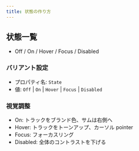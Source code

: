 ```yaml
---
title: 状態の作り方
---
```


## 状態一覧

- Off / On / Hover / Focus / Disabled

### バリアント設定

<DocumentImage src="/img/ui/menu-variant-create.png" alt="バリアント追加" />

- プロパティ名: `State`
- 値: `Off` | `On` | `Hover` | `Focus` | `Disabled`

### 視覚調整

- On: トラックをブランド色、サムは右側へ
- Hover: トラックをトーンアップ、カーソル pointer
- Focus: フォーカスリング
- Disabled: 全体のコントラストを下げる
